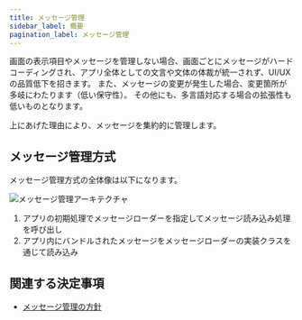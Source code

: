 ```yaml
---
title: メッセージ管理
sidebar_label: 概要
pagination_label: メッセージ管理
---
```


画面の表示項目やメッセージを管理しない場合、画面ごとにメッセージがハードコーディングされ、アプリ全体としての文言や文体の体裁が統一されず、UI/UXの品質低下を招きます。
また、メッセージの変更が発生した場合、変更箇所が多岐にわたります（低い保守性）。
その他にも、多言語対応する場合の拡張性も低いものとなります。

上にあげた理由により、メッセージを集約的に管理します。

## メッセージ管理方式

メッセージ管理方式の全体像は以下になります。

![メッセージ管理アーキテクチャ](message-configuration.drawio.png)

1. アプリの初期処理でメッセージローダーを指定してメッセージ読み込み処理を呼び出し
2. アプリ内にバンドルされたメッセージをメッセージローダーの実装クラスを通じて読み込み

## 関連する決定事項

- [メッセージ管理の方針](../../decisions/adr-005-message.mdx)
